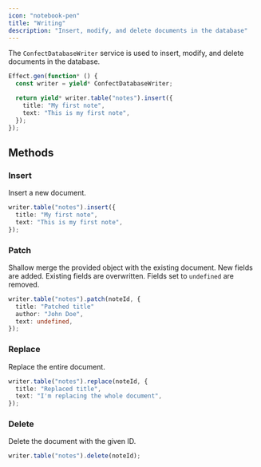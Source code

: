 ```yaml
---
icon: "notebook-pen"
title: "Writing"
description: "Insert, modify, and delete documents in the database"
---
```


The `ConfectDatabaseWriter` service is used to insert, modify, and delete documents in the database.

```ts
Effect.gen(function* () {
  const writer = yield* ConfectDatabaseWriter;

  return yield* writer.table("notes").insert({
    title: "My first note",
    text: "This is my first note",
  });
});
```

## Methods

### Insert

Insert a new document.

```ts
writer.table("notes").insert({
  title: "My first note",
  text: "This is my first note",
});
```

### Patch

Shallow merge the provided object with the existing document. New fields are added. Existing fields are overwritten. Fields set to `undefined` are removed.

```ts
writer.table("notes").patch(noteId, {
  title: "Patched title"
  author: "John Doe",
  text: undefined,
});
```

### Replace

Replace the entire document.

```ts
writer.table("notes").replace(noteId, {
  title: "Replaced title",
  text: "I'm replacing the whole document",
});
```

### Delete

Delete the document with the given ID.

```ts
writer.table("notes").delete(noteId);
```
